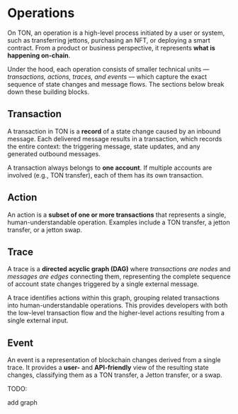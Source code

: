 # Operations

On TON, an operation is a high-level process initiated by a user or system, such as transferring jettons, purchasing an NFT, or deploying a smart contract. From a product or business perspective, it represents **what is happening on-chain**.

Under the hood, each operation consists of smaller technical units — _transactions, actions, traces, and events_ — which capture the exact sequence of state changes and message flows. The sections below break down these building blocks.

## Transaction

A transaction in TON is a **record** of a state change caused by an inbound message. Each delivered message results in a transaction, which records the entire context: the triggering message, state updates, and any generated outbound messages.

A transaction always belongs to **one account**. If multiple accounts are involved (e.g., TON transfer), each of them has its own transaction.

## Action

An action is a **subset of one or more transactions** that represents a single, human-understandable operation. Examples include a TON transfer, a jetton transfer, or a jetton swap.

## Trace

A trace is a **directed acyclic graph (DAG)** where _transactions are nodes_ and _messages are edges_ connecting them, representing the complete sequence of account state changes triggered by a single external message.

A trace identifies actions within this graph, grouping related transactions into human-understandable operations. This provides developers with both the low-level transaction flow and the higher-level actions resulting from a single external input.

## Event

An event is a representation of blockchain changes derived from a single trace. It provides a **user-** and **API-friendly** view of the resulting state changes, classifying them as a TON transfer, a Jetton transfer, or a swap.




TODO:

add graph